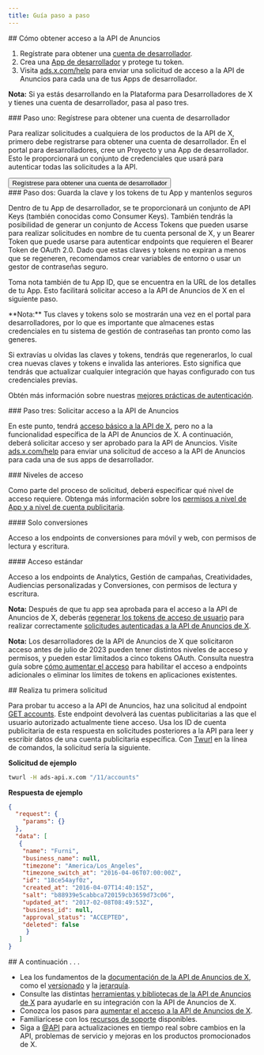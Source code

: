 ```yaml
---
title: Guía paso a paso
---
```




<div id="how-to-get-access-to-the-ads-api">
  ## Cómo obtener acceso a la API de Anuncios
</div>

1. Regístrate para obtener una [cuenta de desarrollador](https://developer.x.com/en/apply-for-access).
2. Crea una [App de desarrollador](https://developer.x.com/app) y protege tu token.
3. Visita [ads.x.com/help](https://ads.x.com/help) para enviar una solicitud de acceso a la API de Anuncios para cada una de tus Apps de desarrollador.

<Note>**Nota:** Si ya estás desarrollando en la Plataforma para Desarrolladores de X y tienes una cuenta de desarrollador, pasa al paso tres.</Note>

<div id="step-one-signup-for-a-developer-account">
  ### Paso uno: Regístrese para obtener una cuenta de desarrollador
</div>

Para realizar solicitudes a cualquiera de los productos de la API de X, primero debe registrarse para obtener una cuenta de desarrollador. En el portal para desarrolladores, cree un Proyecto y una App de desarrollador. Esto le proporcionará un conjunto de credenciales que usará para autenticar todas las solicitudes a la API.

<Button href="https://developer.x.com/en/apply-for-access">
  Regístrese para obtener una cuenta de desarrollador
</Button>

<div id="step-two-save-your-apps-key-and-tokens-and-keep-them-secure">
  ### Paso dos: Guarda la clave y los tokens de tu App y mantenlos seguros
</div>

Dentro de tu App de desarrollador, se te proporcionará un conjunto de API Keys (también conocidas como Consumer Keys). También tendrás la posibilidad de generar un conjunto de Access Tokens que pueden usarse para realizar solicitudes en nombre de tu cuenta personal de X, y un Bearer Token que puede usarse para autenticar endpoints que requieren el Bearer Token de OAuth 2.0. Dado que estas claves y tokens no expiran a menos que se regeneren, recomendamos crear variables de entorno o usar un gestor de contraseñas seguro.

Toma nota también de tu App ID, que se encuentra en la URL de los detalles de tu App. Esto facilitará solicitar acceso a la API de Anuncios de X en el siguiente paso.

<Note>
**Nota:** Tus claves y tokens solo se mostrarán una vez en el portal para desarrolladores, por lo que es importante que almacenes estas credenciales en tu sistema de gestión de contraseñas tan pronto como las generes.

Si extravías u olvidas las claves y tokens, tendrás que regenerarlos, lo cual crea nuevas claves y tokens e invalida las anteriores. Esto significa que tendrás que actualizar cualquier integración que hayas configurado con tus credenciales previas.

Obtén más información sobre nuestras [mejores prácticas de autenticación](https://developer.x.com/en/docs/authentication/guides/authentication-best-practices).
</Note>

<div id="step-three-apply-for-access-to-the-ads-api">
  ### Paso tres: Solicitar acceso a la API de Anuncios
</div>

En este punto, tendrá [acceso básico a la API de X](https://developer.x.com/en/docs/twitter-api/v1), pero no a la funcionalidad específica de la API de Anuncios de X. A continuación, deberá solicitar acceso y ser aprobado para la API de Anuncios. Visite [ads.x.com/help](https://ads.x.com/help) para enviar una solicitud de acceso a la API de Anuncios para cada una de sus apps de desarrollador.

<div id="access-tiers">
  ### Niveles de acceso
</div>

Como parte del proceso de solicitud, deberá especificar qué nivel de acceso requiere. Obtenga más información sobre los [permisos a nivel de App y a nivel de cuenta publicitaria](https://developer.x.com/en/docs/twitter-ads-api/obtaining-ads-account-access#levels-of-access).

<div id="conversion-only">
  #### Solo conversiones
</div>

Acceso a los endpoints de conversiones para móvil y web, con permisos de lectura y escritura.

<div id="standard-access">
  #### Acceso estándar
</div>

Acceso a los endpoints de Analytics, Gestión de campañas, Creatividades, Audiencias personalizadas y Conversiones, con permisos de lectura y escritura.

<Note>**Nota:** Después de que tu app sea aprobada para el acceso a la API de Anuncios de X, deberás [regenerar los tokens de acceso de usuario](https://developer.x.com/resources/fundamentals/authentication/obtaining-user-access-tokens) para realizar correctamente [solicitudes autenticadas a la API de Anuncios de X](https://developer.x.com/en/docs/twitter-ads-api/making-authenticated-requests).</Note>

<Note>**Nota:** Los desarrolladores de la API de Anuncios de X que solicitaron acceso antes de julio de 2023 pueden tener distintos niveles de acceso y permisos, y pueden estar limitados a cinco tokens OAuth. Consulta nuestra guía sobre [cómo aumentar el acceso](https://developer.x.com/en/docs/twitter-ads-api/increasing-access) para habilitar el acceso a endpoints adicionales o eliminar los límites de tokens en aplicaciones existentes.</Note>

<div id="make-your-first-request">
  ## Realiza tu primera solicitud
</div>

Para probar tu acceso a la API de Anuncios, haz una solicitud al endpoint [GET accounts](https://developer.x.com/en/docs/twitter-ads-api/campaign-management/api-reference/accounts). Este endpoint devolverá las cuentas publicitarias a las que el usuario autorizado actualmente tiene acceso. Usa los ID de cuenta publicitaria de esta respuesta en solicitudes posteriores a la API para leer y escribir datos de una cuenta publicitaria específica. Con [Twurl](https://developer.x.com/en/docs/tutorials/using-twurl) en la línea de comandos, la solicitud sería la siguiente.

**Solicitud de ejemplo**

```bash
twurl -H ads-api.x.com "/11/accounts"
```

**Respuesta de ejemplo**

```json
{
  "request": {
    "params": {}
  },
  "data": [
   {
    "name": "Furni",
    "business_name": null,
    "timezone": "America/Los_Angeles",
    "timezone_switch_at": "2016-04-06T07:00:00Z",
    "id": "18ce54ayf0z",
    "created_at": "2016-04-07T14:40:15Z",
    "salt": "b88939e5cabbca720159cb3659d73c06",
    "updated_at": "2017-02-08T08:49:53Z",
    "business_id": null,
    "approval_status": "ACCEPTED",
    "deleted": false
     }
   ]
}
```

<div id="up-next">
  ## A continuación . . .
</div>

- Lea los fundamentos de la [documentación de la API de Anuncios de X](https://developer.x.com/en/docs/twitter-ads-api), como el [versionado](https://developer.x.com/en/docs/twitter-ads-api/versioning) y la [jerarquía](https://developer.x.com/en/docs/twitter-ads-api/hierarchy-terminology).
- Consulte las distintas [herramientas y bibliotecas de la API de Anuncios de X](https://developer.x.com/en/docs/twitter-ads-api/tools-and-libraries) para ayudarle en su integración con la API de Anuncios de X.
- Conozca los pasos para [aumentar el acceso a la API de Anuncios de X](https://developer.x.com/en/docs/twitter-ads-api/increasing-access).
- Familiarícese con los [recursos de soporte](https://developer.x.com/en/support/twitter-ads-api) disponibles.
- Siga a [@API](https://x.com/API) para actualizaciones en tiempo real sobre cambios en la API, problemas de servicio y mejoras en los productos promocionados de X.